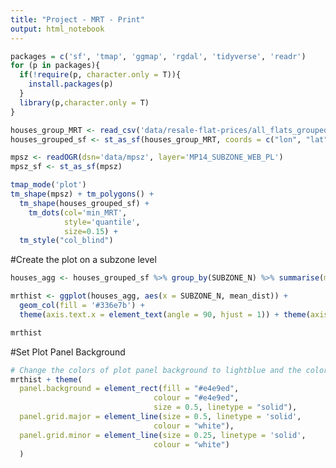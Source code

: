 ```yaml
---
title: "Project - MRT - Print"
output: html_notebook
---
```


```r
packages = c('sf', 'tmap', 'ggmap', 'rgdal', 'tidyverse', 'readr')
for (p in packages){ 
  if(!require(p, character.only = T)){
    install.packages(p) 
  }
  library(p,character.only = T) 
}
```

```r
houses_group_MRT <- read_csv('data/resale-flat-prices/all_flats_grouped.csv')
houses_grouped_sf <- st_as_sf(houses_group_MRT, coords = c("lon", "lat"))

mpsz <- readOGR(dsn='data/mpsz', layer='MP14_SUBZONE_WEB_PL')
mpsz_sf <- st_as_sf(mpsz)
```

```r
tmap_mode('plot')
tm_shape(mpsz) + tm_polygons() + 
  tm_shape(houses_grouped_sf) +
    tm_dots(col='min_MRT',
            style='quantile',
            size=0.15) + 
  tm_style("col_blind")


```




#Create the plot on a subzone level

```r
houses_agg <- houses_grouped_sf %>% group_by(SUBZONE_N) %>% summarise(mean_dist=mean(min_MRT))

mrthist <- ggplot(houses_agg, aes(x = SUBZONE_N, mean_dist)) + 
  geom_col(fill = '#336e7b') + 
  theme(axis.text.x = element_text(angle = 90, hjust = 1)) + theme(axis.title = element_text(family = "Trebuchet MS", color="#666666", face="bold", size=15)) 

mrthist
```


#Set Plot Panel Background

```r
# Change the colors of plot panel background to lightblue and the color of grid lines to white
mrthist + theme(
  panel.background = element_rect(fill = "#e4e9ed",
                                colour = "#e4e9ed",
                                size = 0.5, linetype = "solid"),
  panel.grid.major = element_line(size = 0.5, linetype = 'solid',
                                colour = "white"), 
  panel.grid.minor = element_line(size = 0.25, linetype = 'solid',
                                colour = "white")
  )
```
